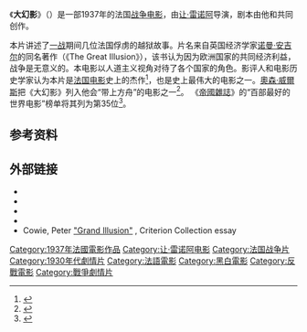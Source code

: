 {{Infobox film
| name           = 大幻影
| original_name = La Grande Illusion
| image          = GrandeIllusion.jpg
| alt            = 
| caption        = French film poster
| director       = [[让·雷诺阿|让·雷诺阿]]
| producer       = '''未正式列出：'''<br>Albert Pinkovitch<br>Frank Rollmer
| writer         = 让·雷诺阿<br>{{link-en|查尔斯·斯巴克|Charles Spaak}}
| starring       = [[让·迦本|让·迦本]]<br>{{link-en|蒂塔·保洛|Dita Parlo}}<br>[[Pierre_Fresnay|Pierre Fresnay]]<br>[[艾利·馮·史托洛海姆|艾利·馮·史托洛海姆]]
| music          = [[Joseph_Kosma|Joseph Kosma]]
| cinematography = [[Christian_Matras_(cinematographer)|Christian Matras]]
| editing        = Marthe Huguet<br>Marguerite Renoir
| studio         = Réalisations d'Art Cinématographique (RAC)
| distributor    = World Pictures ''(original U.S. release<ref>{{cite web |url=http://www.oscars.org/awardsdatabase |title=Academy Awards® Database | Academy of Motion Picture Arts and Sciences |publisher=Oscars.org |date= |accessdate=2014-03-17 |deadurl=yes |archiveurl=https://web.archive.org/web/20140328233500/http://www.oscars.org/awardsdatabase/ |archivedate=2014-03-28 }}</ref><ref name="nugent">{{cite web| url= http://movies.nytimes.com/movie/review?res=EE05E7DF173BE564BC4B52DFBF668383629EDE |author= Frank S. Nugent |work=NYT Critics' Pick |date= September 13, 1938 |title= Grand Illusion (1937) |publisher= The New York Times |accessdate=2011-10-23}}</ref>)<br />[[Janus_Films|Janus Films]] ''(later release)''
| released       = {{Film date|df=y|1937|6|8}}
| runtime        = 114分钟
| country        = 法国
| language       = 法语
| budget         = 
| gross          = 
}}

《'''大幻影'''》（{{lang-fr|'''La Grande Illusion'''}}）是一部1937年的法国[[戰爭片|战争电影]]，由[[让·雷诺阿|让·雷诺阿]]导演，剧本由他和{{link-en|查尔斯·斯巴克|Charles Spaak}}共同创作。

本片讲述了[[一战|一战]]期间几位法国俘虏的越狱故事。片名来自英国经济学家[[诺曼·安吉尔|诺曼·安吉尔]]的同名著作（《The Great Illusion》），该书认为因为欧洲国家的共同经济利益，战争是无意义的。本电影以人道主义视角对待了各个国家的角色。影评人和电影历史学家认为本片是[[法国电影|法国电影]]史上的杰作<ref name="criterion">{{cite video |title= La Grande Illusion |medium= DVD |publisher= The Criterion Collection |date= 1999 }}<!--{{vague|date=October 2011}}--></ref>，也是史上最伟大的电影之一。[[奧森·威爾斯|奧森·威爾斯]]把《大幻影》列入他会“带上方舟”的电影之一<ref>{{cite web |author=cavettbiter |url=http://www.youtube.com/watch?v=Yjfa1GFwmUA |title=Orson touts ''La Grande Illusion'' & Something Else |publisher=[[YouTube|YouTube]] |date=September 24, 2007 |accessdate=2011-10-23 |archive-date=2014-08-11 |archive-url=https://web.archive.org/web/20140811211109/https://www.youtube.com/watch?v=Yjfa1GFwmUA&index=43&list=PLVB0yFNE8EGz-iWOv0Nz7k-bMOMNFlqBF |dead-url=no }}</ref>。 《[[帝國雜誌|帝國雜誌]]》的“百部最好的世界电影”榜单将其列为第35位<ref>{{cite web 
|title= The 100 Best Films Of World Cinema – 35. La Grande Illusion 
|url= http://www.empireonline.com/features/100-greatest-world-cinema-films/default.asp?film=35 
|work= Empire 
|accessdate= 2014-05-30 
|archive-date= 2015-09-24 
|archive-url= https://web.archive.org/web/20150924050758/http://www.empireonline.com/features/100-greatest-world-cinema-films/default.asp?film=35 
|dead-url= no 
}}</ref>。

== 参考资料 ==
{{Reflist}}

== 外部链接 ==
* {{douban}}
* {{IMDb title|id=0028950|title=La Grande Illusion}}
* {{rotten-tomatoes|grand_illusion|La Grande Illusion}}
* {{Allmovie title|20464|La Grande Illusion}}
* Cowie, Peter [http://www.criterion.com/current/posts/15 "Grand Illusion"] {{Wayback|url=http://www.criterion.com/current/posts/15 |date=20140227150806 }} , Criterion Collection essay
{{國家評論協會獎最佳外語片}}
{{DEFAULTSORT:Grande Illusion, La}}
[[Category:1937年法國電影作品|Category:1937年法國電影作品]]
[[Category:让·雷诺阿电影|Category:让·雷诺阿电影]]
[[Category:法国战争片|Category:法国战争片]]
[[Category:1930年代劇情片|Category:1930年代劇情片]]
[[Category:法語電影|Category:法語電影]]
[[Category:黑白電影|Category:黑白電影]]
[[Category:反戰電影|Category:反戰電影]]
[[Category:戰爭劇情片|Category:戰爭劇情片]]